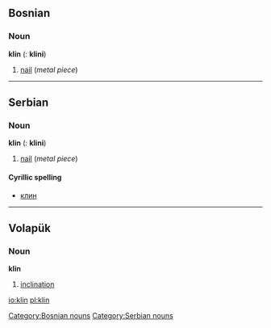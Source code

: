 ==Bosnian==
===Noun===
'''klin''' {{m}} ({{p}}: '''klini''')
# [[nail]] (''metal piece'')

[[Category:Bosnian nouns]]

----

==Serbian==
===Noun===
'''klin''' {{m}} ({{p}}: '''klini''')
# [[nail]] (''metal piece'')

====Cyrillic spelling====
*[[клин#Serbian|клин]]

[[Category:Serbian nouns]]

----

==Volapük==

===Noun===
'''klin'''

# [[inclination]]

[[io:klin]]
[[pl:klin]]